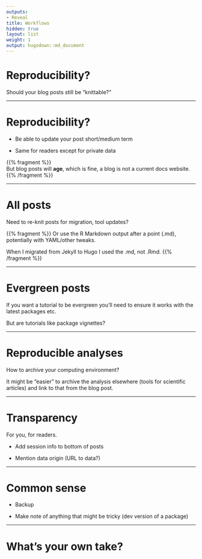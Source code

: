 ```yaml
---
outputs:
- Reveal
title: Workflows
hidden: true
layout: list
weight: 1
output: hugodown::md_document
---
```


# Reproducibility?

Should your blog posts still be "knittable?"

---

# Reproducibility?

* Be able to update your post short/medium term

* Same for readers except for private data

{{% fragment %}}
</br>
But blog posts will **age**, which is fine, a blog is not a current docs website.
{{% /fragment %}}

---

# All posts

Need to re-knit posts for migration, tool updates?

{{% fragment %}}
Or use the R Markdown output after a point (.md), potentially with YAML/other tweaks.

When I migrated from Jekyll to Hugo I used the .md, not .Rmd.
{{% /fragment %}}

---

# Evergreen posts

If you want a tutorial to be evergreen you'll need to ensure it works with the latest packages etc.

But are tutorials like package vignettes?

---

# Reproducible analyses

How to archive your computing environment?

It might be "easier" to archive the analysis elsewhere (tools for scientific articles) and link to that from the blog post.

---

# Transparency

For you, for readers.

* Add session info to bottom of posts

* Mention data origin (URL to data?)

---

# Common sense

* Backup

* Make note of anything that might be tricky (dev version of a package)

---

# What's your own take?

